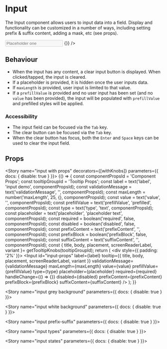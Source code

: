 
<Meta title="Components/Input" component={Input} />

# Input

The Input component allows users to input data into a field. Display and functionality can be customized in a number of
ways, including setting prefix & suffix content, adding a mask, etc (see props).

<Preview>
  <Story name="input">
    <div style={{ padding: '2%' }}>
      <Input
        label="Input demo"
        id="input-one"
        tooltip={{title: 'input demo'}}
        placeholder="Placeholder one"
        type="text"
        required={false}
        disabled={false}
        invalid={false}
        handleChange={() => {}}
      />
    </div>
  </Story>
</Preview>

## Behaviour
* When the input has any content, a clear input button is displayed. When clicked/tapped, the input is cleared.
* If a placeholder is provided, it is hidden once the user inputs data.
* If `maxLength` is provided, user input is limited to that value.
* If a `prefillValue` is provided and no user input has been set (and no `value` has been provided), the input will be
populated with `prefillValue` and prefilled styles will be applied.

### Accessibility
* The input field can be focused via the `Tab` key.
* The clear button can be focused via the `Tab` key.
* When the clear button has focus, both the `Enter` and `Space` keys can be used to clear the input field.

## Props

<Props of={Input} />


<Story name="input with props" decorators={[withKnobs]} parameters={{ docs: { disable: true } }}>
  {() => {
    const componentPropsId = 'Component Props';
    const tooltipGroupId = 'Tooltip Props';
    const label = text('label', 'input demo', componentPropsId);
    const validationMessage = text('validationMessage', '', componentPropsId);
    const maxLength = number('maxLength', 25, {}, componentPropsId);
    const value = text('value', '', componentPropsId);
    const prefillValue = text('prefillValue', 'prefilled', componentPropsId);
    const type = text('type', 'text', componentPropsId);
    const placeholder = text('placeholder', 'placeholder text', componentPropsId);
    const required = boolean('required', false, componentPropsId);
    const disabled = boolean('disabled', false, componentPropsId);
    const prefixContent = text('prefixContent', '', componentPropsId);
    const prefixBlock = boolean('prefixBlock', false, componentPropsId);
    const suffixContent = text('suffixContent', '', componentPropsId);
    const { title, body, placement, screenReaderLabel, variant }= getTooltipKnobs(tooltipGroupId);
    return (
      <div style={{ padding: '2%' }}>
        <Input
          id="input-props"
          label={label}
          tooltip={{
            title,
            body,
            placement,
            screenReaderLabel,
            variant
          }}
          validationMessage={validationMessage}
          maxLength={maxLength}
          value={value}
          prefillValue={prefillValue}
          type={type}
          placeholder={placeholder}
          required={required}
          handleChange={() => {}}
          disabled={disabled}
          prefixContent={prefixContent}
          prefixBlock={prefixBlock}
          suffixContent={suffixContent}
        />
      </div>
    );
  }}
</Story>

<Story name="input grey background"  parameters={{ docs: { disable: true } }}>
  <GreyBackgroundView />
</Story>

<Story name="input white background"  parameters={{ docs: { disable: true } }}>
  <WhiteBackgroundView />
</Story>

<Story name="input prefix-suffix"  parameters={{ docs: { disable: true } }}>
  <PrefixSuffix />
</Story>

<Story name="input types"  parameters={{ docs: { disable: true } }}>
  <InputTypes />
</Story>

<Story name="input states"  parameters={{ docs: { disable: true } }}>
  <InputStates />
</Story>
